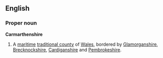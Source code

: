 ==English==
===Proper noun===
'''Carmarthenshire'''
{{wikipedia}}
# A [[maritime]] [[traditional county]] of [[Wales]], bordered by [[Glamorganshire]], [[Brecknockshire]], [[Cardiganshire]] and [[Pembrokeshire]].